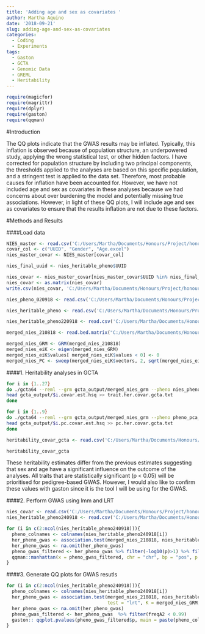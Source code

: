 ```yaml
---
title: 'Adding age and sex as covariates '
author: Martha Aquino
date: '2018-09-21'
slug: adding-age-and-sex-as-covariates
categories:
  - Coding
  - Experiments
tags:
  - Gaston
  - GCTA
  - Genomic Data
  - GREML
  - Heritability
---
```


```r
require(magicfor)
require(magrittr)
require(dplyr)
require(gaston)
require(qqman)
```

#Introduction 

The QQ plots indicate that the GWAS results may be inflated. Typically, this inflation is observed because of population structure, an underpowered study, applying the wrong statistical test, or other hidden factors. I have corrected for population structure by including two principal components, the thresholds applied to the analyses are based on this specific population, and a stringent test is applied to the data set. Therefore, most probable causes for inflation have been accounted for. However, we have not included age and sex as covariates in these analyses because we had concerns about over burdening the model and potentially missing true associations. However, in light of these QQ plots, I will include age and sex as covariates to ensure that the results inflation are not due to these factors. 

#Methods and Results 

####Load data 
```r
NIES_master <- read.csv('C:/Users/Martha/Documents/Honours/Project/honours.project/Data/NIES_master_database-age.csv', header = T)
covar_col <- c("UUID", "Gender", "Age.excel")
nies_master_covar <- NIES_master[covar_col]

nies_final_uuid <- nies_heritable_pheno$UUID

nies_covar <- nies_master_covar[nies_master_covar$UUID %in% nies_final_uuid,]
nies_covar <- as.matrix(nies_covar)
write.csv(nies_covar, 'C:/Users/Martha/Documents/Honours/Project/honours.project/Data/nies_covar.csv')

nies_pheno_020918 <- read.csv('C:/Users/Martha/Documents/Honours/Project/honours.project/Data/nies_pheno_020918.csv', header = T)

nies_heritable_pheno <- read.csv('C:/Users/Martha/Documents/Honours/Project/honours.project/Data/nies_heritable_pheno.csv', header = T)

nies_heritable_pheno220918 <- read.csv('C:/Users/Martha/Documents/Honours/Project/honours.project/Data/nies_heritable_pheno220918.csv', header = TRUE)

merged_nies_210818 <- read.bed.matrix("C:/Users/Martha/Documents/Honours/Project/honours.project/Data/merged_nies/merged_nies_geno_210818.bed")

merged_nies_GRM <- GRM(merged_nies_210818)
merged_nies_eiK <- eigen(merged_nies_GRM)
merged_nies_eiK$values[ merged_nies_eiK$values < 0] <- 0
merged_nies_PC <- sweep(merged_nies_eiK$vectors, 2, sqrt(merged_nies_eiK$values), "*")
```

####1. Heritability analyses in GCTA 
```bash
for i in {1..27}
do ./gcta64 --reml --grm gcta_output/merged_nies_grm --pheno nies_pheno_020918.txt --mpheno $i --reml-pred-rand --covar nies_sex_covar.txt --qcovar nies_pca_age_covar.txt --out gcta_output/$i.covar.est
head gcta_output/$i.covar.est.hsq >> trait.her.covar.gcta.txt
done

for i in {1..9}
do ./gcta64 --reml --grm gcta_output/merged_nies_grm --pheno pheno_pca_coord.txt --mpheno $i --reml-pred-rand --covar nies_sex_covar.txt --qcovar nies_pca_age_covar.txt --out gcta_output/$i.pc.covar.est
head gcta_output/$i.pc.covar.est.hsq >> pc.her.covar.gcta.txt
done
```
```r
heritability_covar_gcta <- read.csv('C:/Users/Martha/Documents/Honours/Project/honours.project/Data/heritability_covar_gcta2.csv', header = TRUE)

heritability_covar_gcta
```


These heritability estimates differ from the previous estimates suggesting that sex and age have a significant influence on the outcome of the analyses. All traits that are statistically significant (p < 0.05) will be prioritised for pedigree-based GWAS. However, I would also like to confirm these values with gaston since it is the tool I will be using for the GWAS.

####2. Perform GWAS using lmm and LRT 

```r
nies_covar <- read.csv('C:/Users/Martha/Documents/Honours/Project/honours.project/Data/nies_covar.csv', header =T)
nies_heritable_pheno240918 <- read.csv('C:/Users/Martha/Documents/Honours/Project/honours.project/Data/nies_heritable_pheno240918.csv', header = TRUE)

for (i in c(2:ncol(nies_heritable_pheno240918))){
  pheno_colnames <- colnames(nies_heritable_pheno240918[i])
  her_pheno_gwas <- association.test(merged_nies_210818, nies_heritable_pheno240918[,i], X = nies_covar, method = "lmm", test = "lrt", K = merged_nies_GRM, eigenK = merged_nies_eiK, p =2)
  her_pheno_gwas <- na.omit(her_pheno_gwas)
  pheno_gwas_filtered <- her_pheno_gwas %>% filter(-log10(p)>1) %>% filter(freqA2 < 0.99)
  qqman::manhattan(x = pheno_gwas_filtered, chr = "chr", bp = "pos", p = "p", snp = "id", genomewideline = -log10(1.84e-7), main = paste(pheno_colnames), ylim = c(0,10))
}
```

####3. Generate QQ plots for GWAS resutls 

```r
for (i in c(2:ncol(nies_heritable_pheno240918))){
  pheno_colnames <- colnames(nies_heritable_pheno240918[i])
  her_pheno_gwas <- association.test(merged_nies_210818, nies_heritable_pheno240918[,i], method = "lmm", 
                                     test = "lrt", K = merged_nies_GRM, eigenK = merged_nies_eiK, p =2)
  her_pheno_gwas <- na.omit(her_pheno_gwas)
  pheno_gwas_filtered <- her_pheno_gwas  %>% filter(freqA2 < 0.99)
  gaston:: qqplot.pvalues(pheno_gwas_filtered$p, main = paste(pheno_colnames))
}
```

